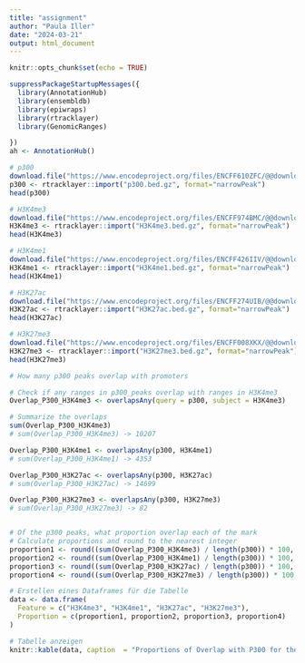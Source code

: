 ```yaml
---
title: "assignment"
author: "Paula Iller"
date: "2024-03-21"
output: html_document
---
```


```r
knitr::opts_chunk$set(echo = TRUE)
```

```r
suppressPackageStartupMessages({
  library(AnnotationHub)
  library(ensembldb)
  library(epiwraps)
  library(rtracklayer)
  library(GenomicRanges)

})
ah <- AnnotationHub()
```


```r

# p300
download.file("https://www.encodeproject.org/files/ENCFF610ZFC/@@download/ENCFF610ZFC.bed.gz", dest="p300.bed.gz")
p300 <- rtracklayer::import("p300.bed.gz", format="narrowPeak")
head(p300)

# H3K4me3
download.file("https://www.encodeproject.org/files/ENCFF974BMC/@@download/ENCFF974BMC.bed.gz", dest="H3K4me3.bed.gz")
H3K4me3 <- rtracklayer::import("H3K4me3.bed.gz", format="narrowPeak")
head(H3K4me3)

# H3K4me1
download.file("https://www.encodeproject.org/files/ENCFF426IIV/@@download/ENCFF426IIV.bed.gz", dest="H3K4me1.bed.gz")
H3K4me1 <- rtracklayer::import("H3K4me1.bed.gz", format="narrowPeak")
head(H3K4me1)

# H3K27ac
download.file("https://www.encodeproject.org/files/ENCFF274UIB/@@download/ENCFF274UIB.bed.gz", dest="H3K27ac.bed.gz")
H3K27ac <- rtracklayer::import("H3K27ac.bed.gz", format="narrowPeak")
head(H3K27ac)

# H3K27me3
download.file("https://www.encodeproject.org/files/ENCFF008XKX/@@download/ENCFF008XKX.bed.gz", dest="H3K27me3.bed.gz")
H3K27me3 <- rtracklayer::import("H3K27me3.bed.gz", format="narrowPeak")
head(H3K27me3)

```

```r
# How many p300 peaks overlap with promoters

# Check if any ranges in p300_peaks overlap with ranges in H3K4me3
Overlap_P300_H3K4me3 <- overlapsAny(query = p300, subject = H3K4me3)

# Summarize the overlaps
sum(Overlap_P300_H3K4me3)
# sum(Overlap_P300_H3K4me3) -> 10207

Overlap_P300_H3K4me1 <- overlapsAny(p300, H3K4me1)
# sum(Overlap_P300_H3K4me1) -> 4353

Overlap_P300_H3K27ac <- overlapsAny(p300, H3K27ac)
# sum(Overlap_P300_H3K27ac) -> 14699

Overlap_P300_H3K27me3 <- overlapsAny(p300, H3K27me3)
# sum(Overlap_P300_H3K27me3) -> 82



```

```r
# Of the p300 peaks, what proportion overlap each of the mark
# Calculate proportions and round to the nearest integer
proportion1 <- round((sum(Overlap_P300_H3K4me3) / length(p300)) * 100, digits = 2)
proportion2 <- round((sum(Overlap_P300_H3K4me1) / length(p300)) * 100, digits = 2)
proportion3 <- round((sum(Overlap_P300_H3K27ac) / length(p300)) * 100, digits = 2)
proportion4 <- round((sum(Overlap_P300_H3K27me3) / length(p300)) * 100, digits = 2)

# Erstellen eines Dataframes für die Tabelle
data <- data.frame(
  Feature = c("H3K4me3", "H3K4me1", "H3K27ac", "H3K27me3"),
  Proportion = c(proportion1, proportion2, proportion3, proportion4)
)

# Tabelle anzeigen
knitr::kable(data, caption  = "Proportions of Overlap with P300 for the Different marks")


             
```
